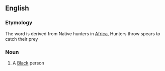 ==English==

===Etymology===
The word is derived from Native hunters in [[Africa]], Hunters throw spears to catch their prey

===Noun===
# {{context|offensive|}} A [[Black]] person